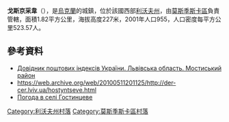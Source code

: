 {{coord|49|47|55|N|23|11|47|E|scale:100000|display=title}}

'''戈斯京采韋'''（{{lang-uk|Гостинцеве}}），是[[烏克蘭|烏克蘭]]的城鎮，位於該國西部[[利沃夫州|利沃夫州]]，由[[莫斯季斯卡區|莫斯季斯卡區]]負責管轄，面積1.82平方公里，海拔高度227米，2001年人口955，人口密度每平方公里523.57人。

==參考資料==
*[http://www.uaidx.com/13/294/index Довідник поштових індексів України. Львівська область. Мостиський район] {{Wayback|url=http://www.uaidx.com/13/294/index |date=20161018190804 }}
* https://web.archive.org/web/20100511201125/http://der-cer.lviv.ua/hostyntseve.html
* [http://weather.in.ua/ua/l'vovskaja/5731 Погода в селі Гостинцеве] {{Wayback|url=http://weather.in.ua/ua/l'vovskaja/5731 |date=20160305085615 }}

[[Category:利沃夫州村落|Category:利沃夫州村落]]
[[Category:莫斯季斯卡區村落|Category:莫斯季斯卡區村落]]


{{Lviv-geo-stub}}